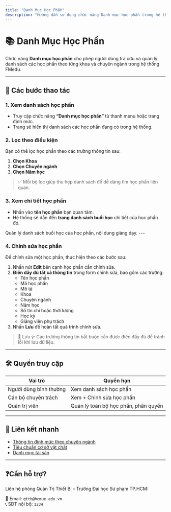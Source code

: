 ```yaml
---
title: "Danh Mục Học Phần"
description: "Hướng dẫn sử dụng chức năng Danh mục học phần trong hệ thống FMedu – phục vụ việc quản lý thông tin học phần theo khoa và chuyên ngành."
---
```


# 📚 Danh Mục Học Phần

Chức năng **Danh mục học phần** cho phép người dùng tra cứu và quản lý danh sách các học phần theo từng khoa và chuyên ngành trong hệ thống FMedu.

---

## 🔎 Các bước thao tác

### 1. Xem danh sách học phần

- Truy cập chức năng **“Danh mục học phần”** từ thanh menu hoặc trang định mức.
- Trang sẽ hiển thị danh sách các học phần đang có trong hệ thống.

### 2. Lọc theo điều kiện

Bạn có thể lọc học phần theo các trường thông tin sau:

1. **Chọn Khoa**
2. **Chọn Chuyên ngành**
3. **Chọn Năm học**

> ✅ Mỗi bộ lọc giúp thu hẹp danh sách để dễ dàng tìm học phần liên quan.

### 3. Xem chi tiết học phần

- Nhấn vào **tên học phần** bạn quan tâm.
- Hệ thống sẽ dẫn đến **trang danh sách buổi học** chi tiết của học phần đó.


<Card title="DANH SÁCH BUỔI HỌC CỦA HỌC PHẦN" icon="layers" href="/danhsachbuoihoc">
    Quản lý danh sách buổi học của học phần, nội dung giảng dạy.
  </Card>
---

### 4. Chỉnh sửa học phần

Để chỉnh sửa một học phần, thực hiện theo các bước sau:

1. Nhấn nút **Edit** bên cạnh học phần cần chỉnh sửa.
2. **Điền đầy đủ tất cả thông tin** trong form chỉnh sửa, bao gồm các trường:
   - Tên học phần
   - Mã học phần
   - Mô tả
   - Khoa
   - Chuyên ngành
   - Năm học
   - Số tín chỉ hoặc thời lượng
   - Học kỳ
   - Giảng viên phụ trách
3. Nhấn **Lưu** để hoàn tất quá trình chỉnh sửa.

> 🔔 Lưu ý: Các trường thông tin bắt buộc cần được điền đầy đủ để tránh lỗi khi lưu dữ liệu.

---

## 🛠 Quyền truy cập

| Vai trò                | Quyền hạn                            |
| ---------------------- | ------------------------------------ |
| Người dùng bình thường | Xem danh sách học phần               |
| Cán bộ chuyên trách    | Xem \+ Chỉnh sửa học phần            |
| Quản trị viên          | Quản lý toàn bộ học phần, phân quyền |

---

## 🔗 Liên kết nhanh

- [Thông tin định mức theo chuyên ngành](/ttdm-theo-chuyen-nganh)
- [Tiêu chuẩn cơ sở vật chất](/tieu-chuan-csvc)
- [Danh mục tài sản](/danh-muc-tai-san)

---

## ❓Cần hỗ trợ?

Liên hệ phòng Quản Trị Thiết Bị – Trường Đại học Sư phạm TP.HCM:

📧 Email: `qttb@hcmue.edu.vn`\
📞 SĐT nội bộ: `1234`